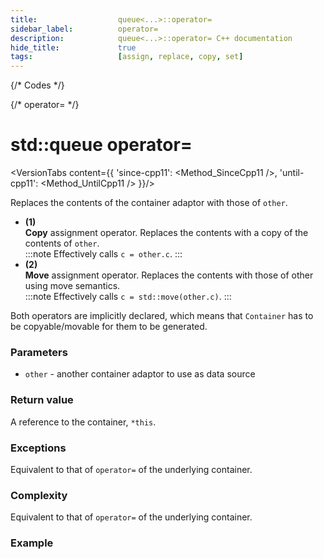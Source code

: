 ```yaml
---
title:					queue<...>::operator=
sidebar_label:			operator=
description:			queue<...>::operator= C++ documentation
hide_title:				true
tags:					[assign, replace, copy, set]
---
```




{/* Codes */}

{/* operator= */}


# std::queue operator=

<VersionTabs content={{
		'since-cpp11': <Method_SinceCpp11 />,
		'until-cpp11': <Method_UntilCpp11 />
	}}/>

Replaces the contents of the container adaptor with those of `other`.

 - **(1)**  
	**Copy** assignment operator. Replaces the contents with a copy of the contents of `other`.  
	:::note
	Effectively calls `c = other.c`.
	:::
 - **(2)**  
	**Move** assignment operator. Replaces the contents with those of other using move semantics.  
	:::note
	Effectively calls `c = std::move(other.c)`.
	:::

Both operators are implicitly declared, which means that `Container` has to be copyable/movable for them to be generated.


### Parameters

 - `other` - another container adaptor to use as data source

### Return value

A reference to the container, `*this`.

### Exceptions

Equivalent to that of `operator=` of the underlying container.

### Complexity

Equivalent to that of `operator=` of the underlying container.

### Example

<ImproveSection />
